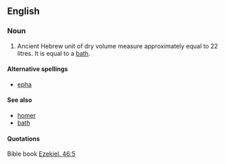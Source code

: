 ==English==
{{wikipedia}}

===Noun===
{{en-noun}}

# {{biblical}}Ancient Hebrew unit of dry volume measure approximately equal to 22 litres. It is equal to a [[bath]].

====Alternative spellings====
*[[epha]]

====See also====
*[[homer]]
*[[bath]]

====Quotations====
Bible book [http://en.wikisource.org/wiki/Bible_%28World_English%29/Ezekiel#Chapter_46 Ezekiel. 46:5]